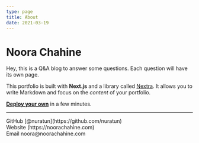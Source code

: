 ```yaml
---
type: page
title: About
date: 2021-03-19
---
```


# Noora Chahine

Hey, this is a Q&A blog to answer some questions. Each question will have its own page.

This portfolio is built with **Next.js** and a library called [Nextra](https://nextra.vercel.app/). It allows you to write Markdown and focus on the _content_ of your portfolio.

[**Deploy your own**](https://vercel.com/new/git/external?repository-url=https://github.com/vercel-solutions/nextjs-portfolio-starter&project-name=portfolio&repository-name=portfolio) in a few minutes.

---

<div>
  GitHub [@nuratun](https://github.com/nuratun)
  <br />
  Website (https://noorachahine.com)
  <br />
  Email noora@noorachahine.com
</div>

